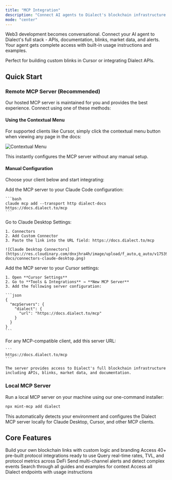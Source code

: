 ```yaml
---
title: "MCP Integration"
description: "Connect AI agents to Dialect's blockchain infrastructure via Model Context Protocol."
mode: "center"
---
```


Web3 development becomes conversational. Connect your AI agent to Dialect's full stack - APIs, documentation, blinks, market data, and alerts. Your agent gets complete access with built-in usage instructions and examples.

Perfect for building custom blinks in Cursor or integrating Dialect APIs.

## Quick Start

### Remote MCP Server (Recommended)

Our hosted MCP server is maintained for you and provides the best experience. Connect using one of these methods:

#### Using the Contextual Menu

For supported clients like Cursor, simply click the contextual menu button when viewing any page in the docs:

![Contextual Menu](https://res.cloudinary.com/dnxjhra4h/image/upload/f_auto,q_auto/v1754340439/dialect-docs/contextual-window-2.png)

This instantly configures the MCP server without any manual setup.

#### Manual Configuration

Choose your client below and start integrating:

<Tabs>
  <Tab title="Claude Code">
    Add the MCP server to your Claude Code configuration:

    ```bash
    claude mcp add --transport http dialect-docs https://docs.dialect.to/mcp
    ```
  </Tab>
  
  <Tab title="Claude Desktop">
    Go to Claude Desktop Settings:
    
    1. Connectors
    2. Add Custom Connector
    3. Paste the link into the URL field: https://docs.dialect.to/mcp

    ![Claude Desktop Connectors](https://res.cloudinary.com/dnxjhra4h/image/upload/f_auto,q_auto/v1753984515/dialect-docs/connectors-claude-desktop.png)
  </Tab>

  <Tab title="Cursor">
    Add the MCP server to your Cursor settings:

    1. Open **Cursor Settings** 
    2. Go to **Tools & Integrations** → **New MCP Server**
    3. Add the following server configuration:

    ```json
    {
      "mcpServers": {
        "dialect": {
          "url": "https://docs.dialect.to/mcp"
        }
      }
    }
    ```
  </Tab>

  <Tab title="General / Other Clients">
    For any MCP-compatible client, add this server URL:

    ```
    https://docs.dialect.to/mcp
    ```

    The server provides access to Dialect's full blockchain infrastructure including APIs, blinks, market data, and documentation.
  </Tab>
</Tabs>

### Local MCP Server

Run a local MCP server on your machine using our one-command installer:

```bash
npx mint-mcp add dialect
```

This automatically detects your environment and configures the Dialect MCP server locally for Claude Desktop, Cursor, and other MCP clients.


## Core Features

<CardGroup cols={2}>
  <Card title="Blinks" icon="hammer">
    Build your own blockchain links with custom logic and branding
  </Card>
  <Card title="Standard Blinks Library" icon="cube">
    Access 40+ pre-built protocol integrations ready to use
  </Card>
  <Card title="Markets API" icon="chart-bar">
    Query real-time rates, TVL, and protocol metrics across DeFi
  </Card>
  <Card title="Alerts & Notifications" icon="bell">
    Send multi-channel alerts and detect complex events
  </Card>
  <Card title="Documentation Search" icon="book-open">
    Search through all guides and examples for context
  </Card>
  <Card title="API Integration" icon="code">
    Access all Dialect endpoints with usage instructions
  </Card>
</CardGroup>
